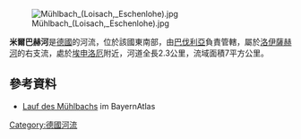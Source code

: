 {{Coord|47.59618|N|11.18616|E|display=title}}
[[Image:Mühlbach_(Loisach,_Eschenlohe).jpg|right]]

'''米爾巴赫河'''是[[德國|德國]]的河流，位於該國東南部，由[[巴伐利亞|巴伐利亞]]負責管轄，屬於[[洛伊薩赫河|洛伊薩赫河]]的右支流，處於[[埃申洛厄|埃申洛厄]]附近，河道全長2.3公里，流域面積7平方公里。

==參考資料==
* [https://geoportal.bayern.de/bayernatlas/?lang=de&topic=ba&bgLayer=tk&catalogNodes=11,122&E=668023.99&N=5276212.76&zoom=10 Lauf des Mühlbachs] im BayernAtlas

{{Germany-geo-stub}}
[[Category:德國河流|Category:德國河流]]